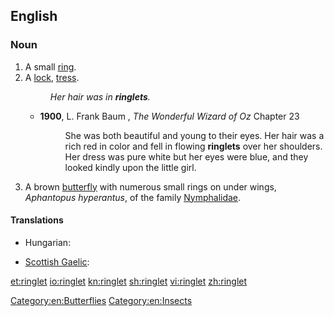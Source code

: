 ==English==

===Noun===
{{en-noun}}

# A small [[ring]].
# A [[lock]], [[tress]].
#:''Her hair was in '''ringlets'''.''
#* '''1900''', L. Frank Baum , ''The Wonderful Wizard of Oz'' Chapter 23
#*: She was both beautiful and young to their eyes. Her hair was a rich red in color and fell in flowing '''ringlets''' over her shoulders. Her dress was pure white but her eyes were blue, and they looked kindly upon the little girl.
# A brown [[butterfly]] with numerous small rings on under wings, ''Aphantopus hyperantus'', of the family [[Nymphalidae]].

====Translations====
{{trans-top|lock, tress}}
* Hungarian: {{t+|hu|lokni}}
{{trans-mid}}
* [[Scottish Gaelic]]: {{t-|gd|cuach|f}}
{{trans-bottom}}
{{trans-top|butterfly}}
{{trans-mid}}
{{trans-bottom}}

[[Category:en:Butterflies]]
[[Category:en:Insects]]

[[et:ringlet]]
[[io:ringlet]]
[[kn:ringlet]]
[[sh:ringlet]]
[[vi:ringlet]]
[[zh:ringlet]]